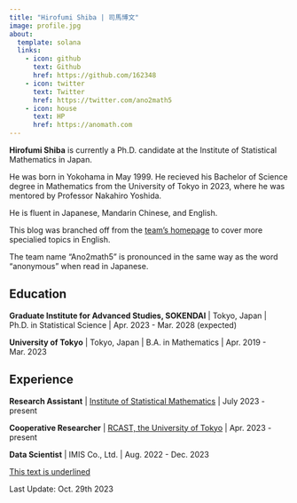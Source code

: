 ```yaml
---
title: "Hirofumi Shiba | 司馬博文"
image: profile.jpg
about:
  template: solana
  links:
    - icon: github
      text: Github
      href: https://github.com/162348
    - icon: twitter
      text: Twitter
      href: https://twitter.com/ano2math5
    - icon: house
      text: HP
      href: https://anomath.com
---
```


**Hirofumi Shiba** is currently a Ph.D. candidate at the Institute of Statistical Mathematics in Japan. 

He was born in Yokohama in May 1999. He recieved his Bachelor of Science degree in Mathematics from the University of Tokyo in 2023, where he was mentored by Professor Nakahiro Yoshida.

He is fluent in Japanese, Mandarin Chinese, and English.

This blog was branched off from the [team's homepage](https://anomath.com) to cover more specialied topics in English.

The team name "Ano2math5" is pronounced in the same way as the word "anonymous" when read in Japanese.

## Education

**Graduate Institute for Advanced Studies, SOKENDAI** | Tokyo, Japan | Ph.D. in Statistical Science | Apr. 2023 - Mar. 2028 (expected)

**University of Tokyo** | Tokyo, Japan | B.A. in Mathematics | Apr. 2019 - Mar. 2023

## Experience

**Research Assistant** | [Institute of Statistical Mathematics](https://www.ism.ac.jp/index_e.html) | July 2023 - present

**Cooperative Researcher** | [RCAST, the University of Tokyo](https://www.rcast.u-tokyo.ac.jp/en/index.html) | Apr. 2023 - present

**Data Scientist** | IMIS Co., Ltd. | Aug. 2022 - Dec. 2023

[This text is underlined]{.underline}

Last Update: Oct. 29th 2023